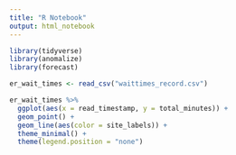 ```yaml
---
title: "R Notebook"
output: html_notebook
---
```

```r
library(tidyverse)
library(anomalize)
library(forecast)
```

```r
er_wait_times <- read_csv("waittimes_record.csv")
```


```r
er_wait_times %>% 
  ggplot(aes(x = read_timestamp, y = total_minutes)) + 
  geom_point() +
  geom_line(aes(color = site_labels)) + 
  theme_minimal() +
  theme(legend.position = "none")
```

```r

```

